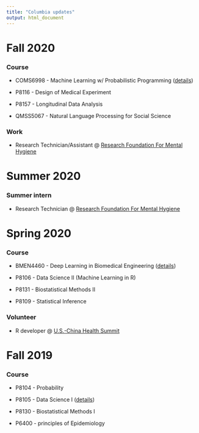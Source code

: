 ```yaml
---
title: "Columbia updates"
output: html_document
---
```


# Fall 2020

### Course

- COMS6998 - Machine Learning w/ Probabilistic Programming ([details](https://www.proditus.com/mlpp2020))

- P8116 - Design of Medical Experiment 

- P8157 - Longitudinal Data Analysis

- QMSS5067 - Natural Language Processing for Social Science

### Work

- Research Technician/Assistant @ [Research Foundation For Mental Hygiene](https://rfmh.nyspi.org/)

# Summer 2020

### Summer intern

- Research Technician @ [Research Foundation For Mental Hygiene](https://rfmh.nyspi.org/)

# Spring 2020

### Course

- BMEN4460 - Deep Learning in Biomedical Engineering ([details](https://github.com/RnR-2018))

- P8106 - Data Science II (Machine Learning in R)

- P8131 - Biostatistical Methods II

- P8109 - Statistical Inference

### Volunteer

- R developer @ [U.S.-China Health Summit](https://www.uschinahealthsummit.org/)

# Fall 2019

### Course

- P8104 - Probability

- P8105 - Data Science I ([details](https://p8105.com/))

- P8130 - Biostatistical Methods I

- P6400 - principles of Epidemiology